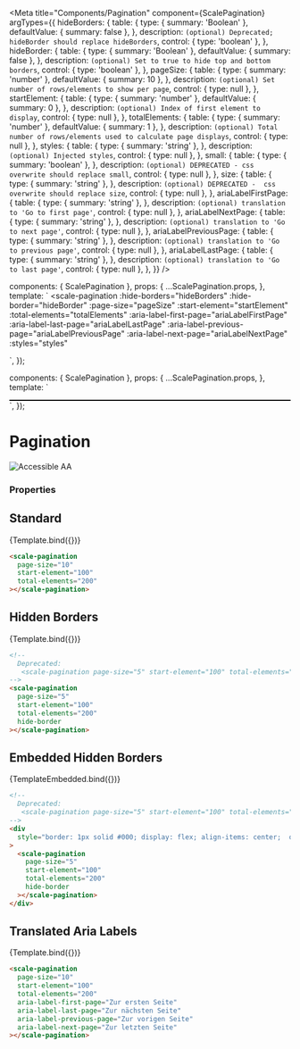 
<Meta
  title="Components/Pagination"
  component={ScalePagination}
  argTypes={{
    hideBorders: {
      table: {
        type: { summary: 'Boolean' },
        defaultValue: { summary: false },
      },
      description: `(optional) Deprecated; hideBorder should replace hideBorders`,
      control: { type: 'boolean' },
    },
    hideBorder: {
      table: {
        type: { summary: 'Boolean' },
        defaultValue: { summary: false },
      },
      description: `(optional) Set to true to hide top and bottom borders`,
      control: { type: 'boolean' },
    },
    pageSize: {
      table: {
        type: { summary: 'number' },
        defaultValue: { summary: 10 },
      },
      description: `(optional) Set number of rows/elements to show per page`,
      control: { type: null },
    },
    startElement: {
      table: {
        type: { summary: 'number' },
        defaultValue: { summary: 0 },
      },
      description: `(optional) Index of first element to display`,
      control: { type: null },
    },
    totalElements: {
      table: {
        type: { summary: 'number' },
        defaultValue: { summary: 1 },
      },
      description: `(optional) Total number of rows/elements used to calculate page displays`,
      control: { type: null },
    },
    styles: {
      table: {
        type: { summary: 'string' },
      },
      description: `(optional) Injected styles`,
      control: { type: null },
    },
    small: {
      table: {
        type: { summary: 'boolean' },
      },
      description: `(optional) DEPRECATED - css overwrite should replace small`,
      control: { type: null },
    },
    size: {
      table: {
        type: { summary: 'string' },
      },
      description: `(optional) DEPRECATED -  css overwrite should replace size`,
      control: { type: null },
    },
    ariaLabelFirstPage: {
      table: {
        type: { summary: 'string' },
      },
      description: `(optional) translation to 'Go to first page'`,
      control: { type: null },
    },
    ariaLabelNextPage: {
      table: {
        type: { summary: 'string' },
      },
      description: `(optional) translation to 'Go to next page'`,
      control: { type: null },
    },
    ariaLabelPreviousPage: {
      table: {
        type: { summary: 'string' },
      },
      description: `(optional) translation to 'Go to previous page'`,
      control: { type: null },
    },
    ariaLabelLastPage: {
      table: {
        type: { summary: 'string' },
      },
      description: `(optional) translation to 'Go to last page'`,
      control: { type: null },
    },
  }}
/>

  components: { ScalePagination },
  props: {
    ...ScalePagination.props,
  },
  template: `
    <scale-pagination
    :hide-borders="hideBorders"
    :hide-border="hideBorder"
    :page-size="pageSize"
    :start-element="startElement"
    :total-elements="totalElements"
    :aria-label-first-page="ariaLabelFirstPage"
    :aria-label-last-page="ariaLabelLastPage"
    :aria-label-previous-page="ariaLabelPreviousPage"
    :aria-label-next-page="ariaLabelNextPage"
    :styles="styles"
  >
  </scale-pagination>
        `,
});

  components: { ScalePagination },
  props: {
    ...ScalePagination.props,
  },
  template: `
  <div style="border: 1px solid #000; display: flex; align-items: center;  overflow: auto;">
    <scale-pagination
        :hide-borders="hideBorders"
        :hide-border="hideBorder"
        :page-size="pageSize"
        :start-element="startElement"
        :total-elements="totalElements"
        :styles="styles"
    >
    </scale-pagination>
  </div>`,
});

<div
  style={{
    display: 'inline-flex',
    alignItems: 'center',
    justifyContent: 'space-between',
    width: '100%',
  }}
>
  <h1>Pagination</h1>
  <img src="assets/aa.png" alt="Accessible AA" />
</div>

### Properties

## Standard

<Canvas withSource="none">
  <Story
    name="Standard"
    args={{
      pageSize: 10,
      startElement: 100,
      totalElements: 200,
    }}
  >
    {Template.bind({})}
  </Story>
</Canvas>

<ArgsTable story="Standard" />

```html
<scale-pagination
  page-size="10"
  start-element="100"
  total-elements="200"
></scale-pagination>
```

## Hidden Borders

<Canvas withSource="none">
  <Story
    name="Hidden Borders"
    args={{
      pageSize: 5,
      startElement: 100,
      totalElements: 200,
      hideBorder: true,
    }}
  >
    {Template.bind({})}
  </Story>
</Canvas>

```html
<!--
  Deprecated:
   <scale-pagination page-size="5" start-element="100" total-elements="200" hide-borders></scale-pagination>
-->
<scale-pagination
  page-size="5"
  start-element="100"
  total-elements="200"
  hide-border
></scale-pagination>
```

## Embedded Hidden Borders

<Canvas withSource="none">
  <Story
    name=" Embedded Hidden Borders"
    args={{
      pageSize: 5,
      startElement: 100,
      totalElements: 200,
      hideBorder: true,
    }}
  >
    {TemplateEmbedded.bind({})}
  </Story>
</Canvas>

```html
<!--
  Deprecated:
   <scale-pagination page-size="5" start-element="100" total-elements="200" hide-borders></scale-pagination>
-->
<div
  style="border: 1px solid #000; display: flex; align-items: center;  overflow: auto;"
>
  <scale-pagination
    page-size="5"
    start-element="100"
    total-elements="200"
    hide-border
  ></scale-pagination>
</div>
```

## Translated Aria Labels

<Canvas withSource="none">
  <Story
    name="Translated Aria Labels"
    args={{
      pageSize: 10,
      startElement: 100,
      totalElements: 200,
      ariaLabelFirstPage: 'Zur ersten Seite',
      ariaLabelLastPage: 'Zur letzten Seite',
      ariaLabelPreviousPage: 'Zur vorigen Seite',
      ariaLabelNextPage: 'Zur nächsten Seite',
    }}
  >
    {Template.bind({})}
  </Story>
</Canvas>

```html
<scale-pagination
  page-size="10"
  start-element="100"
  total-elements="200"
  aria-label-first-page="Zur ersten Seite"
  aria-label-last-page="Zur nächsten Seite"
  aria-label-previous-page="Zur vorigen Seite"
  aria-label-next-page="Zur letzten Seite"
></scale-pagination>
```
